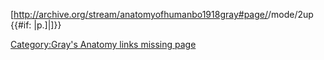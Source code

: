<includeonly>[http://archive.org/stream/anatomyofhumanbo1918gray#page/{{{Page|}}}/mode/2up {{#if: {{{Page|}}}|p.{{{Page|}}}]|][[Category:Gray's Anatomy links missing page]]}}</includeonly><noinclude>
{{Gray' Anatomy link|Subject=130|Page=489}}
{{Documentation}}

</noinclude>